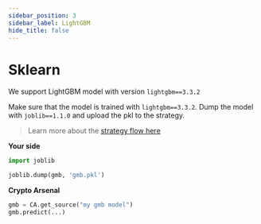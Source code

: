 ```yaml
---
sidebar_position: 3
sidebar_label: LightGBM
hide_title: false
---
```



# Sklearn

We support LightGBM model with version `lightgbm==3.3.2`

Make sure that the model is trained with `lightgbm==3.3.2`. Dump the model with `joblib==1.1.0` and upload the pkl to the strategy.

> Learn more about the [strategy flow here](https://help.crypto-arsenal.io/en/articles/6406316-strategy-flow-ml-model)

**Your side**

```py
import joblib

joblib.dump(gmb, 'gmb.pkl')
```

**Crypto Arsenal**

```py
gmb = CA.get_source("my gmb model")
gmb.predict(...)
```


